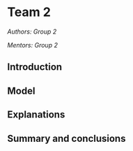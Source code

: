 # Team 2

*Authors: Group 2*

*Mentors: Group 2*


## Introduction 



## Model 



## Explanations



## Summary and conclusions 


